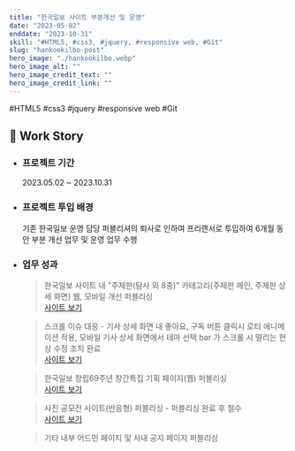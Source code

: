 ```yaml
---
title: "한국일보 사이트 부분개선 및 운영"
date: "2023-05-02"
enddate: "2023-10-31"
skill: "#HTML5, #css3, #jquery, #responsive web, #Git"
slug: "hankookilbo-post"
hero_image: "./hankookilbo.webp"
hero_image_alt: ""
hero_image_credit_text: ""
hero_image_credit_link: ""
---
```


<div className="badge-wrap">
  <span className="badge badge-html">#HTML5</span>
  <span className="badge badge-css">#css3</span>
  <span className="badge badge-javscript">#jquery</span>
  <span className="badge badge-rwd">#responsive web</span>
  <span className="badge badge-git">#Git</span>
</div>

## 🎤 Work Story

- ### 프로젝트 기간

  2023.05.02 ~ 2023.10.31

- ### 프로젝트 투입 배경

  기존 한국일보 운영 담당 퍼블리셔의 퇴사로 인하여 프리랜서로 투입하여 6개월 동안 부분 개선 업무 및 운영 업무 수행

- ### 업무 성과

  > 한국일보 사이트 내 "주제판(탐사 외 8종)" 카테고리(주제판 메인, 주제판 상세 화면) 웹, 모바일 개선 퍼블리싱<br/> <a href="https://www.hankookilbo.com/Topic?topicId=eb4d9827-1352-4fd1-9c6e-b30b398f5fc9&stt_op=topic_globalgnb_tab_list" target="_blank">사이트 보기</a>

  > 스크롤 이슈 대응 - 기사 상세 화면 내 좋아요, 구독 버튼 클릭시 로티 에니메이션 적용, 모바일 기사 상세 화면에서 테마 선택 bar 가 스크롤 시 떨리는 현상 수정 조치 완료<br/> <a href=" https://www.hankookilbo.com/News/Read/A2023102700230003284?topicView=y&stt_op=topic_list_list_view&stt_id=eb4d9827-1352-4fd1-9c6e-b30b398f5fc9 " target="_blank">사이트 보기</a>

  > 한국일보 창립69주년 창간특집 기획 페이지(웹) 퍼블리싱 <br/> <a href="https://www.hankookilbo.com/foundation-anniversary" target="_blank">사이트 보기</a>

  > 사진 공모전 사이트(반응형) 퍼블리싱 - 퍼블리싱 완료 후 철수<br/> <a href="https://photo.hankookilbo.com/event/contest/main" target="_blank">사이트 보기</a>

  > 기타 내부 어드민 페이지 및 사내 공지 페이지 퍼블리싱
